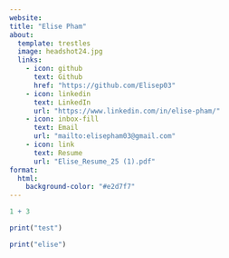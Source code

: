 ```yaml
---
website:
title: "Elise Pham"
about:
  template: trestles  
  image: headshot24.jpg
  links: 
    - icon: github
      text: Github
      href: "https://github.com/Elisep03"
    - icon: linkedin
      text: LinkedIn
      url: "https://www.linkedin.com/in/elise-pham/"
    - icon: inbox-fill
      text: Email
      url: "mailto:elisepham03@gmail.com"
    - icon: link
      text: Resume
      url: "Elise_Resume_25 (1).pdf"
format:
  html:
    background-color: "#e2d7f7"
---
```


```r
1 + 3
```

```r
print("test")
```

```r
print("elise")

```
